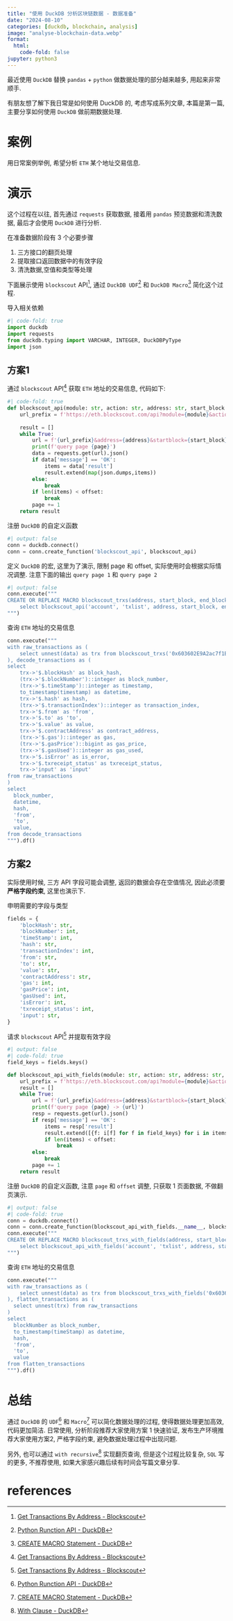 ```yaml
---
title: "使用 DuckDB 分析区块链数据 - 数据准备"
date: "2024-08-10"
categories: [duckdb, blockchain, analysis]
image: "analyse-blockchain-data.webp"
format:
  html:
    code-fold: false
jupyter: python3
---
```


最近使用 `DuckDB` 替换 `pandas` + `python` 做数据处理的部分越来越多, 用起来非常顺手. 

有朋友想了解下我日常是如何使用 DuckDB 的, 考虑写成系列文章, 本篇是第一篇, 主要分享如何使用 `DuckDB` 做前期数据处理.

# 案例

用日常案例举例, 希望分析 `ETH` 某个地址交易信息.


# 演示

这个过程在以往, 首先通过 `requests` 获取数据, 接着用 `pandas` 预览数据和清洗数据, 最后才会使用 `DuckDB` 进行分析.

在准备数据阶段有 3 个必要步骤

1. 三方接口的翻页处理
2. 提取接口返回数据中的有效字段
3. 清洗数据,空值和类型等处理

下面展示使用 `blockscout` API[^3], 通过 `DuckDB UDF`[^1] 和 `DuckDB Macro`[^2] 简化这个过程.

导入相关依赖
```python
#| code-fold: true
import duckdb
import requests
from duckdb.typing import VARCHAR, INTEGER, DuckDBPyType
import json
```

## 方案1

通过 `blockscout` API[^3] 获取 `ETH` 地址的交易信息, 代码如下:

```python
#| code-fold: true
def blockscout_api(module: str, action: str, address: str, start_block: int, end_block: int, page: int, offset: int) -> list[str]:
    url_prefix = f'https://eth.blockscout.com/api?module={module}&action={action}'
    
    result = []
    while True:
        url = f'{url_prefix}&address={address}&startblock={start_block}&endblock={end_block}&page={page}&offset={offset}&sort=asc'
        print(f'query page {page}')
        data = requests.get(url).json()
        if data['message'] == 'OK':
            items = data['result']
            result.extend(map(json.dumps,items))
        else:
            break
        if len(items) < offset:
            break
        page += 1
    return result
```

注册 `DuckDB` 的自定义函数

```python
#| output: false
conn = duckdb.connect()
conn = conn.create_function('blockscout_api', blockscout_api)
```

定义 `DuckDB` 的宏, 这里为了演示, 限制 page 和 offset, 实际使用时会根据实际情况调整. 
注意下面的输出 `query page 1` 和 `query page 2`

```python
#| output: false
conn.execute("""
CREATE OR REPLACE MACRO blockscout_trxs(address, start_block, end_block) as table 
    select blockscout_api('account', 'txlist', address, start_block, end_block, 1, 2) as data
""")
```

查询 `ETH` 地址的交易信息
```python
conn.execute("""
with raw_transactions as (
    select unnest(data) as trx from blockscout_trxs('0x603602E9A2ac7f1E26717C2b2193Fd68f5fafFf6', 20485198, 20490674)
), decode_transactions as (
select 
    trx->'$.blockHash' as block_hash,
    (trx->'$.blockNumber')::integer as block_number,
    (trx->'$.timeStamp')::integer as timestamp,
    to_timestamp(timestamp) as datetime,
    trx->'$.hash' as hash,
    (trx->'$.transactionIndex')::integer as transaction_index,
    trx->'$.from' as 'from',
    trx->'$.to' as 'to',
    trx->'$.value' as value,
    trx->'$.contractAddress' as contract_address,
    (trx->'$.gas')::integer as gas,
    (trx->'$.gasPrice')::bigint as gas_price,
    (trx->'$.gasUsed')::integer as gas_used,
    trx->'$.isError' as is_error,
    trx->'$.txreceipt_status' as txreceipt_status,
    trx->'input' as 'input'
from raw_transactions
)
select 
  block_number,
  datetime,
  hash,
  'from',
  'to',
  value,
from decode_transactions
""").df()
```

## 方案2

实际使用时候, 三方 API 字段可能会调整, 返回的数据会存在空值情况, 因此必须要**严格字段约束**, 这里也演示下.

申明需要的字段与类型
```python
fields = {
    'blockHash': str,
    'blockNumber': int,
    'timeStamp': int,
    'hash': str,
    'transactionIndex': int,
    'from': str,
    'to': str,
    'value': str,
    'contractAddress': str,
    'gas': int,
    'gasPrice': int,
    'gasUsed': int,
    'isError': int,
    'txreceipt_status': int,
    'input': str,
}
```

请求 `blockscout` API[^3] 并提取有效字段

```python
#| output: false
#| code-fold: true
field_keys = fields.keys()

def blockscout_api_with_fields(module: str, action: str, address: str, start_block: int, end_block: int, page: int, offset: int):
    url_prefix = f'https://eth.blockscout.com/api?module={module}&action={action}'
    result = []
    while True:
        url = f'{url_prefix}&address={address}&startblock={start_block}&endblock={end_block}&page={page}&offset={offset}&sort=asc'
        print(f'query page {page} -> {url}')
        resp = requests.get(url).json()
        if resp['message'] == 'OK':
            items = resp['result']
            result.extend([{f: i[f] for f in field_keys} for i in items])
            if len(items) < offset:
                break
        else:
            break
        page += 1
    return result
```

注册 `DuckDB` 的自定义函数, 注意 `page` 和 `offset` 调整, 只获取 1 页面数据, 不做翻页演示.

```python
#| output: false
#| code-fold: true
conn = duckdb.connect()
conn = conn.create_function(blockscout_api_with_fields.__name__, blockscout_api_with_fields, [VARCHAR, VARCHAR, VARCHAR, INTEGER, INTEGER, INTEGER, INTEGER], DuckDBPyType(list[fields]))
conn.execute("""
CREATE OR REPLACE MACRO blockscout_trxs_with_fields(address, start_block, end_block) as table 
    select blockscout_api_with_fields('account', 'txlist', address, start_block, end_block, 1, 5) as data
""")
```

查询 `ETH` 地址的交易信息

```python
conn.execute("""
with raw_transactions as (
    select unnest(data) as trx from blockscout_trxs_with_fields('0x603602E9A2ac7f1E26717C2b2193Fd68f5fafFf6', 20485198, 20490674)
), flatten_transactions as (
  select unnest(trx) from raw_transactions
)
select 
  blockNumber as block_number,
  to_timestamp(timeStamp) as datetime,
  hash,
  'from',
  'to',
  value
from flatten_transactions
""").df()
```

# 总结

通过 `DuckDB` 的 `UDF`[^1] 和 `Macro`[^2] 可以简化数据处理的过程, 使得数据处理更加高效, 代码更加简洁.
日常使用, 分析阶段推荐大家使用方案 1 快速验证, 发布生产环境推荐大家使用方案2, 严格字段约束, 避免数据处理过程中出现问题.

另外, 也可以通过 `with recursive`[^4] 实现翻页查询, 但是这个过程比较复杂, `SQL` 写的更多, 不推荐使用, 如果大家感兴趣后续有时间会写篇文章分享.

# references

[^1]: [Python Runction API - DuckDB](https://duckdb.org/docs/api/python/function)
[^2]: [CREATE MACRO Statement - DuckDB](https://duckdb.org/docs/sql/statements/create_macro)
[^3]: [Get Transactions By Address - Blockscout](https://docs.blockscout.com/for-users/api/rpc-endpoints/account#get-transactions-by-address)
[^4]: [With Clause - DuckDB](https://duckdb.org/docs/sql/query_syntax/with#recursive-ctes)
